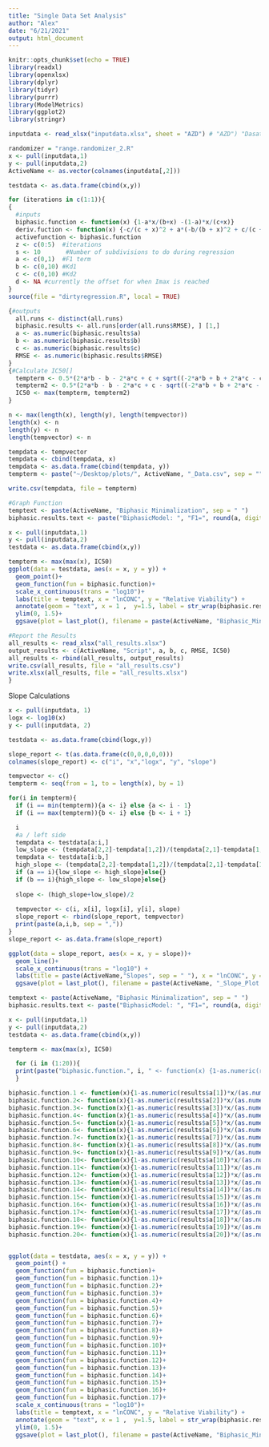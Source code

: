 ```yaml
---
title: "Single Data Set Analysis"
author: "Alex"
date: "6/21/2021"
output: html_document
---
```


```r
knitr::opts_chunk$set(echo = TRUE)
library(readxl)
library(openxlsx)
library(dplyr)
library(tidyr)
library(purrr)
library(ModelMetrics)
library(ggplot2)
library(stringr)
```

```r
inputdata <- read_xlsx("inputdata.xlsx", sheet = "AZD") # "AZD") "Dasatinib") "BMS") "HG6-64-1"

randomizer = "range.randomizer_2.R"
x <- pull(inputdata,1)
y <- pull(inputdata,2)
ActiveName <- as.vector(colnames(inputdata[,2]))

testdata <- as.data.frame(cbind(x,y))
```

```r
for (iterations in c(1:1)){
{
  #inputs
  biphasic.function <- function(x) {1-a*x/(b+x) -(1-a)*x/(c+x)}
  deriv.fuction <- function(x) {-c/(c + x)^2 + a*(-b/(b + x)^2 + c/(c + x)^2)}
  activefunction <- biphasic.function
  z <- c(0:5)  #iterations
  s <- 10       #Number of subdivisions to do during regression
  a <- c(0,1)  #F1 term
  b <- c(0,10) #Kd1
  c <- c(0,10) #Kd2
  d <- NA #currently the offset for when Imax is reached
}
source(file = "dirtyregression.R", local = TRUE)

{#outputs
  all.runs <- distinct(all.runs)
  biphasic.results <- all.runs[order(all.runs$RMSE), ] [1,]
  a <- as.numeric(biphasic.results$a)
  b <- as.numeric(biphasic.results$b)
  c <- as.numeric(biphasic.results$c)
  RMSE <- as.numeric(biphasic.results$RMSE)
}
{#Calculate IC50[]
  tempterm <- 0.5*(2*a*b - b - 2*a*c + c + sqrt((-2*a*b + b + 2*a*c - c)^2 + 4*b*c))
  tempterm2 <- 0.5*(2*a*b - b - 2*a*c + c - sqrt((-2*a*b + b + 2*a*c - c)^2 + 4*b*c))
  IC50 <- max(tempterm, tempterm2)
}

n <- max(length(x), length(y), length(tempvector))
length(x) <- n                      
length(y) <- n
length(tempvector) <- n

tempdata <- tempvector
tempdata <- cbind(tempdata, x)
tempdata <- as.data.frame(cbind(tempdata, y))
tempterm <- paste("~/Desktop/plots/", ActiveName, "_Data.csv", sep = "")

write.csv(tempdata, file = tempterm)

#Graph Function
temptext <- paste(ActiveName, "Biphasic Minimalization", sep = " ")
biphasic.results.text <- paste("BiphasicModel: ", "F1=", round(a, digits = 4) , ", Kd1=", round(b, digits = 4), ", Kd2=", round(c, digits = 4), " Offset=", d, ", RMSE=", round(RMSE, digits = 4), ", IC50=", round(IC50, digits = 4), sep = "")

x <- pull(inputdata,1)
y <- pull(inputdata,2)
testdata <- as.data.frame(cbind(x,y))

tempterm <- max(max(x), IC50)
ggplot(data = testdata, aes(x = x, y = y)) +
  geom_point()+
  geom_function(fun = biphasic.function)+ 
  scale_x_continuous(trans = "log10")+
  labs(title = temptext, x = "lnCONC", y = "Relative Viability") +
  annotate(geom = "text", x = 1 ,  y=1.5, label = str_wrap(biphasic.results.text, 50))+
  ylim(0, 1.5)+
  ggsave(plot = last_plot(), filename = paste(ActiveName, "Biphasic_Minimalization_Plot.png", sep = ""), width = 10, height = 10, device = NULL)

#Report the Results
all_results <- read_xlsx("all_results.xlsx")
output_results <- c(ActiveName, "Script", a, b, c, RMSE, IC50)
all_results <- rbind(all_results, output_results)
write.csv(all_results, file = "all_results.csv")
write.xlsx(all_results, file = "all_results.xlsx")
}
```


Slope Calculations
```r
x <- pull(inputdata, 1)
logx <- log10(x)
y <- pull(inputdata, 2)

testdata <- as.data.frame(cbind(logx,y))

slope_report <- t(as.data.frame(c(0,0,0,0,0)))
colnames(slope_report) <- c("i", "x","logx", "y", "slope")

tempvector <- c()
tempterm <- seq(from = 1, to = length(x), by = 1)

for(i in tempterm){
  if (i == min(tempterm)){a <- i} else {a <- i - 1}
  if (i == max(tempterm)){b <- i} else {b <- i + 1}

  i
  #a / left side
  tempdata <- testdata[a:i,]
  low_slope <- (tempdata[2,2]-tempdata[1,2])/(tempdata[2,1]-tempdata[1,1])
  tempdata <- testdata[i:b,]
  high_slope <- (tempdata[2,2]-tempdata[1,2])/(tempdata[2,1]-tempdata[1,1])
  if (a == i){low_slope <- high_slope}else{}
  if (b == i){high_slope <- low_slope}else{}
  
  slope <- (high_slope+low_slope)/2
  
  tempvector <- c(i, x[i], logx[i], y[i], slope)               
  slope_report <- rbind(slope_report, tempvector)
  print(paste(a,i,b, sep = ","))  
}
slope_report <- as.data.frame(slope_report)

ggplot(data = slope_report, aes(x = x, y = slope))+
  geom_line()+
  scale_x_continuous(trans = "log10") + 
  labs(title = paste(ActiveName,"Slopes", sep = " "), x = "lnCONC", y = "Slope")+
  ggsave(plot = last_plot(), filename = paste(ActiveName, "_Slope_Plot.png", sep = ""), width = 10, height = 10, device = NULL)
```


```r
temptext <- paste(ActiveName, "Biphasic Minimalization", sep = " ")
biphasic.results.text <- paste("BiphasicModel: ", "F1=", round(a, digits = 4) , ", Kd1=", round(b, digits = 4), ", Kd2=", round(c, digits = 4), " Offset=", d, ", RMSE=", round(RMSE, digits = 4), ", IC50=", round(IC50, digits = 4), sep = "")

x <- pull(inputdata,1)
y <- pull(inputdata,2)
testdata <- as.data.frame(cbind(x,y))

tempterm <- max(max(x), IC50)

  for (i in (1:20)){
  print(paste("biphasic.function.", i, " <- function(x) {1-as.numeric(results$a[",i,"])*x/(as.numeric(results$b[",i,"])+x)-(1-as.numeric(results$a[",i,"]))*x/(as.numeric(results$c[",i,"])+x}+", sep = ""))
  }

biphasic.function.1 <- function(x){1-as.numeric(results$a[1])*x/(as.numeric(results$b[1])+x)-(1-as.numeric(results$a[1]))*x/(as.numeric(results$c[1])+x)}
biphasic.function.2<- function(x){1-as.numeric(results$a[2])*x/(as.numeric(results$b[2])+x)-(1-as.numeric(results$a[2]))*x/(as.numeric(results$c[2])+x)}
biphasic.function.3<- function(x){1-as.numeric(results$a[3])*x/(as.numeric(results$b[3])+x)-(1-as.numeric(results$a[3]))*x/(as.numeric(results$c[3])+x)}
biphasic.function.4<- function(x){1-as.numeric(results$a[4])*x/(as.numeric(results$b[4])+x)-(1-as.numeric(results$a[4]))*x/(as.numeric(results$c[4])+x)}
biphasic.function.5<- function(x){1-as.numeric(results$a[5])*x/(as.numeric(results$b[5])+x)-(1-as.numeric(results$a[5]))*x/(as.numeric(results$c[5])+x)}
biphasic.function.6<- function(x){1-as.numeric(results$a[6])*x/(as.numeric(results$b[6])+x)-(1-as.numeric(results$a[6]))*x/(as.numeric(results$c[6])+x)}
biphasic.function.7<- function(x){1-as.numeric(results$a[7])*x/(as.numeric(results$b[7])+x)-(1-as.numeric(results$a[7]))*x/(as.numeric(results$c[7])+x)}
biphasic.function.8<- function(x){1-as.numeric(results$a[8])*x/(as.numeric(results$b[8])+x)-(1-as.numeric(results$a[8]))*x/(as.numeric(results$c[8])+x)}
biphasic.function.9<- function(x){1-as.numeric(results$a[9])*x/(as.numeric(results$b[9])+x)-(1-as.numeric(results$a[9]))*x/(as.numeric(results$c[9])+x)}
biphasic.function.10<- function(x){1-as.numeric(results$a[10])*x/(as.numeric(results$b[10])+x)-(1-as.numeric(results$a[10]))*x/(as.numeric(results$c[10])+x)}
biphasic.function.11<- function(x){1-as.numeric(results$a[11])*x/(as.numeric(results$b[11])+x)-(1-as.numeric(results$a[11]))*x/(as.numeric(results$c[11])+x)}
biphasic.function.12<- function(x){1-as.numeric(results$a[12])*x/(as.numeric(results$b[12])+x)-(1-as.numeric(results$a[12]))*x/(as.numeric(results$c[12])+x)}
biphasic.function.13<- function(x){1-as.numeric(results$a[13])*x/(as.numeric(results$b[13])+x)-(1-as.numeric(results$a[13]))*x/(as.numeric(results$c[13])+x)}
biphasic.function.14<- function(x){1-as.numeric(results$a[14])*x/(as.numeric(results$b[14])+x)-(1-as.numeric(results$a[14]))*x/(as.numeric(results$c[14])+x)}
biphasic.function.15<- function(x){1-as.numeric(results$a[15])*x/(as.numeric(results$b[15])+x)-(1-as.numeric(results$a[15]))*x/(as.numeric(results$c[15])+x)}
biphasic.function.16<- function(x){1-as.numeric(results$a[16])*x/(as.numeric(results$b[16])+x)-(1-as.numeric(results$a[16]))*x/(as.numeric(results$c[16])+x)}
biphasic.function.17<- function(x){1-as.numeric(results$a[17])*x/(as.numeric(results$b[17])+x)-(1-as.numeric(results$a[17]))*x/(as.numeric(results$c[17])+x)}
biphasic.function.18<- function(x){1-as.numeric(results$a[18])*x/(as.numeric(results$b[18])+x)-(1-as.numeric(results$a[18]))*x/(as.numeric(results$c[18])+x)}
biphasic.function.19<- function(x){1-as.numeric(results$a[19])*x/(as.numeric(results$b[19])+x)-(1-as.numeric(results$a[19]))*x/(as.numeric(results$c[19])+x)}
biphasic.function.20<- function(x){1-as.numeric(results$a[20])*x/(as.numeric(results$b[20])+x)-(1-as.numeric(results$a[20]))*x/(as.numeric(results$c[20])+x)}


ggplot(data = testdata, aes(x = x, y = y)) +
  geom_point() +
  geom_function(fun = biphasic.function)+
  geom_function(fun = biphasic.function.1)+
  geom_function(fun = biphasic.function.2)+
  geom_function(fun = biphasic.function.3)+
  geom_function(fun = biphasic.function.4)+
  geom_function(fun = biphasic.function.5)+
  geom_function(fun = biphasic.function.6)+
  geom_function(fun = biphasic.function.7)+
  geom_function(fun = biphasic.function.8)+
  geom_function(fun = biphasic.function.9)+
  geom_function(fun = biphasic.function.10)+
  geom_function(fun = biphasic.function.11)+
  geom_function(fun = biphasic.function.12)+
  geom_function(fun = biphasic.function.13)+
  geom_function(fun = biphasic.function.14)+
  geom_function(fun = biphasic.function.15)+
  geom_function(fun = biphasic.function.16)+
  geom_function(fun = biphasic.function.17)+
  scale_x_continuous(trans = "log10")+
  labs(title = temptext, x = "lnCONC", y = "Relative Viability") +
  annotate(geom = "text", x = 1 ,  y=1.5, label = str_wrap(biphasic.results.text, 50))+
  ylim(0, 1.5)+
  ggsave(plot = last_plot(), filename = paste(ActiveName, "Biphasic_Minimalization_Plot.png", sep = ""), width = 10, height = 10, device = NULL)


```

